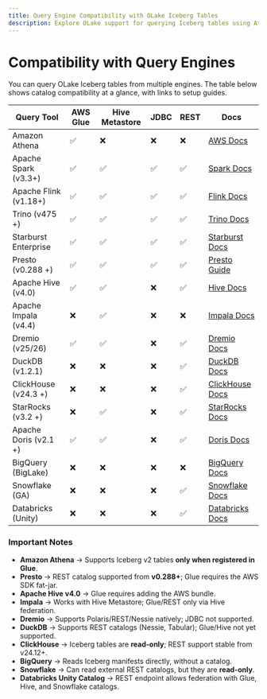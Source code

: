 ```yaml
---
title: Query Engine Compatibility with OLake Iceberg Tables
description: Explore OLake support for querying Iceberg tables using Athena, Spark, Flink, Trino, Hive, Dremio, Snowflake, and other popular data engines.
---
```


# Compatibility with Query Engines

You can query OLake Iceberg tables from multiple engines. The table below shows catalog compatibility at a glance, with links to setup guides.  

| Query Tool            | AWS Glue | Hive Metastore | JDBC  | REST  | Docs                                                                                      |
|-----------------------|--------|--------|--------|--------|-------------------------------------------------------------------------------------------|
| Amazon Athena         | ✅        | ❌              | ❌     | ❌     | [AWS Docs](https://docs.aws.amazon.com/athena/latest/ug/querying-iceberg.html)            |
| Apache Spark (v3.3+)  | ✅        | ✅              | ✅     | ✅     | [Spark Docs](https://iceberg.apache.org/docs/latest/spark-configuration/)                 |
| Apache Flink (v1.18+) | ✅        | ✅              | ✅     | ✅     | [Flink Docs](https://iceberg.apache.org/docs/latest/flink-configuration/)                 |
| Trino (v475 +)        | ✅        | ✅              | ✅     | ✅     | [Trino Docs](https://trino.io/docs/current/object-storage/metastores.html)                |
| Starburst Enterprise  | ✅        | ✅              | ✅     | ✅     | [Starburst Docs](https://docs.starburst.io/latest/object-storage/metastores.html)         |
| Presto (v0.288 +)     | ✅        | ✅              | ✅     | ✅     | [Presto Guide](https://ibm.github.io/presto-iceberg-lab/lab-1/)                           |
| Apache Hive (v4.0)    | ✅        | ✅              | ❌     | ✅     | [Hive Docs](https://iceberg.apache.org/docs/latest/hive/)                                 |
| Apache Impala (v4.4)  | ❌        | ✅              | ❌     | ❌     | [Impala Docs](https://impala.apache.org/docs/build/html/topics/impala_iceberg.html)       |
| Dremio (v25/26)       | ✅        | ✅              | ❌     | ✅     | [Dremio Docs](https://docs.dremio.com/current/release-notes/version-260-release/)         |
| DuckDB (v1.2.1)       | ❌        | ❌              | ❌     | ✅     | [DuckDB Docs](https://duckdb.org/docs/stable/extensions/iceberg/overview.html)            |
| ClickHouse (v24.3 +)  | ❌        | ❌              | ❌     | ✅     | [ClickHouse Docs](https://clickhouse.com/docs/engines/table-engines/integrations/iceberg) |
| StarRocks (v3.2 +)    | ❌        | ✅              | ❌     | ✅     | [StarRocks Docs](https://docs.starrocks.io/docs/quick_start/iceberg/)                     |
| Apache Doris (v2.1 +) | ✅        | ✅              | ❌     | ✅     | [Doris Docs](https://doris.apache.org/docs/dev/lakehouse/best-practices/doris-iceberg)    |
| BigQuery (BigLake)    | ❌        | ❌              | ❌     | ❌     | [BigQuery Docs](https://cloud.google.com/bigquery/docs/iceberg-external-tables)           |
| Snowflake (GA)        | ❌        | ❌              | ❌     | ✅     | [Snowflake Docs](https://docs.snowflake.com/en/user-guide/tables-iceberg)                 |
| Databricks (Unity)    | ❌        | ❌              | ❌     | ✅     | [Databricks Docs](https://docs.databricks.com/external-access/iceberg)                    |



### Important Notes

- **Amazon Athena** → Supports Iceberg v2 tables **only when registered in Glue**.  
- **Presto** → REST catalog supported from **v0.288+**; Glue requires the AWS SDK fat-jar.  
- **Apache Hive v4.0** → Glue requires adding the AWS bundle.  
- **Impala** → Works with Hive Metastore; Glue/REST only via Hive federation.  
- **Dremio** → Supports Polaris/REST/Nessie natively; JDBC not supported.  
- **DuckDB** → Supports REST catalogs (Nessie, Tabular); Glue/Hive not yet supported.  
- **ClickHouse** → Iceberg tables are **read-only**; REST support stable from v24.12+.  
- **BigQuery** → Reads Iceberg manifests directly, without a catalog.  
- **Snowflake** → Can read external REST catalogs, but they are **read-only**.  
- **Databricks Unity Catalog** → REST endpoint allows federation with Glue, Hive, and Snowflake catalogs.  


